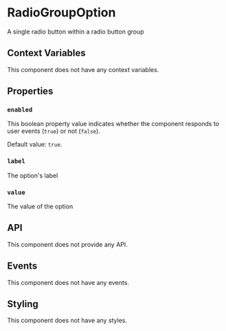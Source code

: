 # RadioGroupOption

A single radio button within a radio button group

## Context Variables

This component does not have any context variables.

## Properties

### `enabled`

This boolean property value indicates whether the component responds to user events (`true`) or not (`false`).

Default value: `true`.

### `label`

The option's label

### `value`

The value of the option

## API

This component does not provide any API.

## Events

This component does not have any events.

## Styling

This component does not have any styles.

